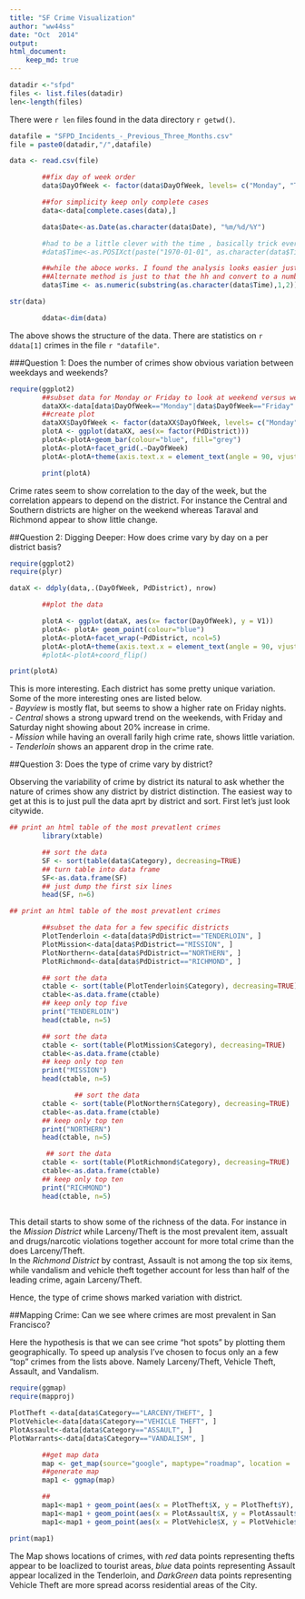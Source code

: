 ```yaml
---
title: "SF Crime Visualization"
author: "ww44ss"
date: "Oct  2014"
output: 
html_document:
    keep_md: true
---
```



```r

datadir <-"sfpd"
files <- list.files(datadir)
len<-length(files)

```

There were `r len` files found in the data directory `r getwd()`.  

```r

datafile = "SFPD_Incidents_-_Previous_Three_Months.csv"
file = paste0(datadir,"/",datafile)    

data <- read.csv(file)

        ##fix day of week order
        data$DayOfWeek <- factor(data$DayOfWeek, levels= c("Monday", "Tuesday", "Wednesday", "Thursday", "Friday", "Saturday", "Sunday"))

        ##for simplicity keep only complete cases
        data<-data[complete.cases(data),]

        data$Date<-as.Date(as.character(data$Date), "%m/%d/%Y")

        #had to be a little clever with the time , basically trick everything to think it is the same day.
        #data$Time<-as.POSIXct(paste("1970-01-01", as.character(data$Time)), format="%Y-%m-%d %H:%M")

        ##while the aboce works. I found the analysis looks easier just hacking out the hour....
        ##Alternate method is just to that the hh and convert to a number
        data$Time <- as.numeric(substring(as.character(data$Time),1,2))

str(data)

        ddata<-dim(data)


```

The above shows the structure of the data. There are statistics on `r ddata[1]` crimes in the file `r "datafile"`. 


###Question 1: Does the number of crimes show obvious variation between weekdays and weekends?

```r

require(ggplot2)
        ##subset data for Monday or Friday to look at weekend versus weekday
        dataXX<-data[data$DayOfWeek=="Monday"|data$DayOfWeek=="Friday"|data$DayOfWeek=="Tuesday"|data$DayOfWeek=="Saturday",]
        ##create plot
        dataXX$DayOfWeek <- factor(dataXX$DayOfWeek, levels= c("Monday", "Tuesday", "Friday", "Saturday"))
        plotA <- ggplot(dataXX, aes(x= factor(PdDistrict)))
        plotA<-plotA+geom_bar(colour="blue", fill="grey")
        plotA<-plotA+facet_grid(.~DayOfWeek)
        plotA<-plotA+theme(axis.text.x = element_text(angle = 90, vjust = 0.5, hjust=1))

        print(plotA)

```


Crime rates seem to show correlation to the day of the week, but the correlation appears to depend on the district. For instance the Central and Southern districts are higher on the weekend whereas Taraval and Richmond appear to show little change.  


##Question 2: Digging Deeper: How does crime vary by day on a per district basis?

```r

require(ggplot2)
require(plyr)

dataX <- ddply(data,.(DayOfWeek, PdDistrict), nrow)

        ##plot the data

        plotA <- ggplot(dataX, aes(x= factor(DayOfWeek), y = V1))
        plotA<- plotA+ geom_point(colour="blue")
        plotA<-plotA+facet_wrap(~PdDistrict, ncol=5) 
        plotA<-plotA+theme(axis.text.x = element_text(angle = 90, vjust = 0.5, hjust=1))
        #plotA<-plotA+coord_flip()

print(plotA)

```

This is more interesting. Each district has some pretty unique variation.  Some of the more interesting ones are listed below.  
- _Bayview_ is mostly flat, but seems to show a higher rate on Friday nights.   
- _Central_ shows a strong upward trend on the weekends, with Friday and Saturday night showing about 20% increase in crime.   
- _Mission_ while having an overall farily high crime rate, shows little variation.   
- _Tenderloin_ shows an apparent drop in the crime rate.  

##Question 3: Does the type of crime vary by district?  

Observing the variability of crime by district its natural to ask whether the nature of crimes show any district by district distinction. The easiest way to get at this is to just pull the data aprt by district and sort. First let's just look citywide.  

```r

## print an html table of the most prevatlent crimes
        library(xtable)

        ## sort the data
        SF <- sort(table(data$Category), decreasing=TRUE)
        ## turn table into data frame
        SF<-as.data.frame(SF)
        ## just dump the first six lines
        head(SF, n=6)

```


```r

## print an html table of the most prevatlent crimes

        ##subset the data for a few specific districts
        PlotTenderloin <-data[data$PdDistrict=="TENDERLOIN", ]
        PlotMission<-data[data$PdDistrict=="MISSION", ]
        PlotNorthern<-data[data$PdDistrict=="NORTHERN", ]   
        PlotRichmond<-data[data$PdDistrict=="RICHMOND", ]  

        ## sort the data
        ctable <- sort(table(PlotTenderloin$Category), decreasing=TRUE)
        ctable<-as.data.frame(ctable)
        ## keep only top five
        print("TENDERLOIN")
        head(ctable, n=5)

        ## sort the data
        ctable <- sort(table(PlotMission$Category), decreasing=TRUE)
        ctable<-as.data.frame(ctable)
        ## keep only top ten
        print("MISSION")
        head(ctable, n=5)

                ## sort the data
        ctable <- sort(table(PlotNorthern$Category), decreasing=TRUE)
        ctable<-as.data.frame(ctable)
        ## keep only top ten
        print("NORTHERN")
        head(ctable, n=5)

         ## sort the data
        ctable <- sort(table(PlotRichmond$Category), decreasing=TRUE)
        ctable<-as.data.frame(ctable)
        ## keep only top ten
        print("RICHMOND")
        head(ctable, n=5)
        


```


This detail starts to show some of the richness of the data. For instance in the _Mission District_ while Larceny/Theft is the most prevalent item, assualt and drugs/narcotic violations together account for more total crime than the does Larceny/Theft.  
In the _Richmond District_ by contrast, Assault is not among the top six items, while vandalism and vehicle theft together account for less than half of the leading crime, again Larceny/Theft.  

Hence, the type of crime shows marked variation with district.  

##Mapping Crime: Can we see where crimes are most prevalent in San Francisco?

Here the hypothesis is that we can see crime "hot spots" by plotting them geographically. To speed up analysis I've chosen to focus only an a few "top" crimes from the lists above. Namely Larceny/Theft, Vehicle Theft, Assault, and Vandalism.

```r
require(ggmap)
require(mapproj)

PlotTheft <-data[data$Category=="LARCENY/THEFT", ]
PlotVehicle<-data[data$Category=="VEHICLE THEFT", ]
PlotAssault<-data[data$Category=="ASSAULT", ] 
PlotWarrants<-data[data$Category=="VANDALISM", ] 

        ##get map data
        map <- get_map(source="google", maptype="roadmap", location = 'San Francisco', zoom = 13)
        ##generate map
        map1 <- ggmap(map) 

        ## 
        map1<-map1 + geom_point(aes(x = PlotTheft$X, y = PlotTheft$Y), data = PlotTheft, alpha = .1, color="red", size = 3)
        map1<-map1 + geom_point(aes(x = PlotAssault$X, y = PlotAssault$Y), data = PlotAssault, alpha = .1, color="blue", size = 3)
        map1<-map1 + geom_point(aes(x = PlotVehicle$X, y = PlotVehicle$Y), data = PlotVehicle, alpha = .2, color="darkgreen", size = 3)

print(map1)

```


The Map shows locations of crimes, with _red_ data points representing thefts appear to be loaclized to tourist areas, _blue_ data points representing Assault appear localized in the Tenderloin, and _DarkGreen_ data points representing Vehicle Theft are more spread acorss residential areas of the City.    
    
    
